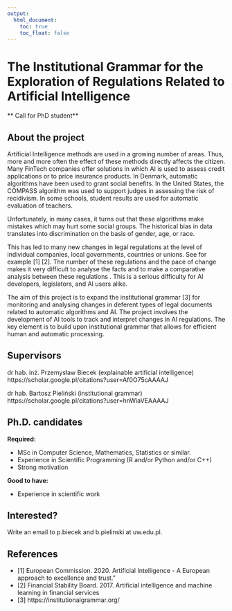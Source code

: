 ```yaml
---
output:
  html_document: 
    toc: true
    toc_float: false
---
```


<link rel="stylesheet" href="styles.css" type="text/css">


# The Institutional Grammar for the Exploration of Regulations Related to Artificial Intelligence 

** Call for PhD student**

## About the project

Artificial Intelligence methods are used in a growing number of areas. Thus, more and more often the effect of these methods directly affects the citizen.
Many FinTech companies offer solutions in which AI is used to assess credit applications or to price insurance products. In Denmark, automatic algorithms have been used to grant social benefits. In the United States, the COMPASS algorithm was used to support judges in assessing the risk of recidivism. In some schools, student results are used for automatic evaluation of teachers.

Unfortunately, in many cases, it turns out that these algorithms make mistakes which may hurt some social groups. The historical bias in data translates into discrimination on the basis of gender, age, or race.

This has led to many new changes in legal regulations at the level of individual companies, local governments, countries or unions. See for example [1] [2]. 
The number of these regulations and the pace of change makes it very difficult to analyse the facts and to make a comparative analysis between these regulations . This is a serious difficulty for AI developers, legislators, and AI users alike. 

The aim of this project is to expand the institutional grammar [3] for monitoring and analysing changes in deferent types of legal documents related to automatic algorithms and AI. The project involves the development of AI tools to track and interpret changes in AI regulations. The key element is to build upon institutional grammar that allows for efficient human and automatic processing.

## Supervisors

dr hab. inż. Przemysław Biecek (explainable artificial intelligence) 
https://scholar.google.pl/citations?user=Af0O75cAAAAJ

dr hab. Bartosz Pieliński (institutional grammar)  
https://scholar.google.pl/citations?user=hnWiaVEAAAAJ

## Ph.D. candidates

**Required:**

* MSc in Computer Science, Mathematics, Statistics or similar.
* Experience in Scientific Programming (R and/or Python and/or C++)
* Strong motivation

**Good to have:**

* Experience in scientific work

## Interested? 

Write an email to p.biecek and b.pielinski at uw.edu.pl.

## References

* [1] European Commission. 2020. \On Artificial Intelligence - A European approach
to excellence and trust."
* [2] Financial Stability Board. 2017. Artificial intelligence and machine learning in financial services
* [3] https://institutionalgrammar.org/


